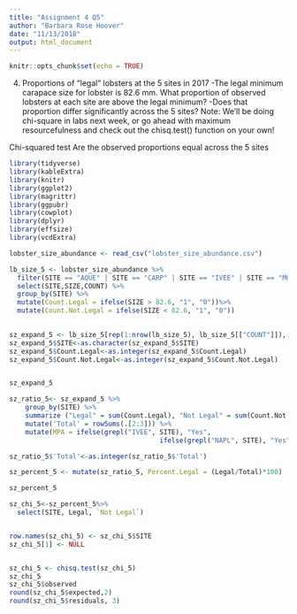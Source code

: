 ```yaml
---
title: "Assignment 4 Q5"
author: "Barbara Rose Hoover"
date: "11/13/2018"
output: html_document
---
```


```r
knitr::opts_chunk$set(echo = TRUE)
```
4. Proportions of “legal” lobsters at the 5 sites in 2017
-The legal minimum carapace size for lobster is 82.6 mm. What proportion of observed lobsters at each site
are above the legal minimum? 
-Does that proportion differ significantly across the 5 sites? Note: We’ll be
doing chi-square in labs next week, or go ahead with maximum resourcefulness and check out the chisq.test()
function on your own!

Chi-squared test
Are the observed proportions equal across the 5 sites

```r
library(tidyverse)
library(kableExtra) 
library(knitr)
library(ggplot2)
library(magrittr)
library(ggpubr)
library(cowplot)
library(dplyr)
library(effsize) 
library(vcdExtra)
```

```r
lobster_size_abundance <- read_csv("lobster_size_abundance.csv")
```

```r
lb_size_5 <- lobster_size_abundance %>%
  filter(SITE == "AQUE" | SITE == "CARP" | SITE == "IVEE" | SITE == "MOHK" | SITE == "NAPL", YEAR == "2017", COUNT != "0") %>%
  select(SITE,SIZE,COUNT) %>% 
  group_by(SITE) %>%
  mutate(Count.Legal = ifelse(SIZE > 82.6, "1", "0"))%>%
  mutate(Count.Not.Legal = ifelse(SIZE < 82.6, "1", "0"))
                                      

sz_expand_5 <- lb_size_5[rep(1:nrow(lb_size_5), lb_size_5[["COUNT"]]), ]
sz_expand_5$SITE<-as.character(sz_expand_5$SITE)
sz_expand_5$Count.Legal<-as.integer(sz_expand_5$Count.Legal)
sz_expand_5$Count.Not.Legal<-as.integer(sz_expand_5$Count.Not.Legal)


sz_expand_5
```
```r
sz_ratio_5<- sz_expand_5 %>%
    group_by(SITE) %>% 
    summarize ("Legal" = sum(Count.Legal), "Not Legal" = sum(Count.Not.Legal)) %>% 
    mutate('Total' = rowSums(.[2:3])) %>% 
    mutate(MPA = ifelse(grepl("IVEE", SITE), "Yes",
                                      ifelse(grepl("NAPL", SITE), "Yes", "No")))

sz_ratio_5$'Total'<-as.integer(sz_ratio_5$'Total')

sz_percent_5 <- mutate(sz_ratio_5, Percent.Legal = (Legal/Total)*100)

sz_percent_5
```

```r
sz_chi_5<-sz_percent_5%>% 
  select(SITE, Legal, `Not Legal`)


row.names(sz_chi_5) <- sz_chi_5$SITE
sz_chi_5[1] <- NULL


sz_chi_5 <- chisq.test(sz_chi_5)
sz_chi_5
sz_chi_5$observed
round(sz_chi_5$expected,2)
round(sz_chi_5$residuals, 3)
```
